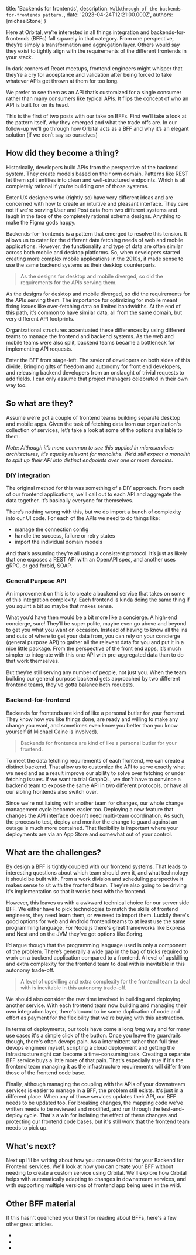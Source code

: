 




  title: 'Backends for frontends',
  description: `Walkthrough of the backends-for-frontends pattern.`,
  date: '2023-04-24T12:21:00.000Z',
  authors: [michaelStone]
}

Here at Orbital, we’re interested in all things integration and backends-for-frontends (BFFs) fall squarely in that category. From one perspective, they’re simply a transformation and aggregation layer. Others would say they exist to tightly align with the requirements of the different frontends in your stack. 

In dark corners of React meetups, frontend engineers might whisper that they’re a cry for acceptance and validation after being forced to take whatever APIs get thrown at them for too long.

We prefer to see them as an API that’s customized for a single consumer rather than many consumers like typical APIs. It flips the concept of who an API is built for on its head.

This is the first of two posts with our take on BFFs. First we’ll take a look at the pattern itself, why they emerged and what the trade offs are. In our follow-up we’ll go through how Orbital acts as a BFF and why it’s an elegant solution (if we don’t say so ourselves)

## How did they become a thing?

Historically, developers build APIs from the perspective of the backend system. They create models based on their own domain. Patterns like REST let them split entities into clean and well-structured endpoints. Which is all completely rational if you’re building one of those systems.

Enter UX designers who (rightly so) have very different ideas and are concerned with how to create an intuitive and pleasant interface. They care not if we're serving User and Post data from two different systems and laugh in the face of the completely rational schema designs. Anything to make the Figma gods happy.

Backends-for-frontends is a pattern that emerged to resolve this tension. It allows us to cater for the different data fetching needs of web and mobile applications.  However, the functionality and type of data are often similar across both mobile and desktop platforms. So, when developers started creating more complex mobile applications in the 2010s, it made sense to use the same backend systems as their desktop counterparts.

> As the designs for desktop and mobile diverged, so did the requirements for the APIs serving them.

As the designs for desktop and mobile diverged, so did the requirements for the APIs serving them.  The importance for optimizing for mobile meant fixing issues like over-fetching data on limited bandwidths. At the end of this path, it’s common to have similar data, all from the same domain, but very different API footprints. 

Organizational structures accentuated these differences by using different teams to manage the frontend and backend systems. As the web and mobile teams were also split, backend teams became a bottleneck for implementing API requests.

Enter the BFF from stage-left. The savior of developers on both sides of this divide. Bringing gifts of freedom and autonomy for front end developers, and releasing backend developers from an onslaught of trivial requests to add fields. I can only assume that project managers celebrated in their own way too.


## So what are they?

Assume we’re got a couple of frontend teams building separate desktop and mobile apps. Given the task of fetching data from our organization's collection of services, let’s take a look at some of the options available to them.  

*Note: Although it’s more common to see this applied in microservices architectures, it's equally relevant for monoliths. We’d still expect a monolith to split up their API into distinct endpoints over one or more domains.*

### DIY integration

The original method for this was something of a DIY approach. From each of our frontend applications, we'll call out to each API and aggregate the data together. It’s basically everyone for themselves.

<BlogImageWithCaption src={DiyIntegration}
                  caption='' />

There’s nothing wrong with this, but we do import a bunch of complexity into our UI code. For each of the APIs we need to do things like:

- manage the connection config
- handle the success, failure or retry states
- import the individual domain models

And that’s assuming they’re all using a consistent protocol. It’s just as likely that one exposes a REST API with an OpenAPI spec, and another uses gRPC, or god forbid, SOAP.

### General Purpose API

An improvement on this is to create a backend service that takes on some of this integration complexity. Each frontend is kinda doing the same thing if you squint a bit so maybe that makes sense.

<BlogImageWithCaption src={GeneralPurposeApi}
                  caption='' />

What you’d have then would be a bit more like a concierge. A high-end concierge, sure! They’ll be super polite, maybe even go above and beyond to get you what you want on occasion. Instead of having to know all the ins and outs of where to get your data from, you can rely on your concierge (general purpose API) to gather all the relevent data for you and put it in a nice little package. From the perspective of the front end apps, it’s much simpler to integrate with this one API with pre-aggregated data than to do that work themselves.

But they’re still serving any number of people, not just you. When the team building our general purpose backend gets approached by two different frontend teams, they’ve gotta balance both requests.


### Backend-for-frontend

Backends for frontends are kind of like a personal butler for your frontend. They know how you like things done, are ready and willing to make any change you want, and sometimes even know you better than you know yourself (if Michael Caine is involved). 

> Backends for frontends are kind of like a personal butler for your frontend.

To meet the data fetching requirements of each frontend, we can create a distinct backend. That allow us to customize the API to serve exactly what we need and as a result improve our ability to solve over fetching or under fetching issues. If we want to trial GraphQL, we don’t have to convince a backend team to expose the same API in two different protocols, or have all our sibling frontends also switch over.

Since we're not liaising with another team for changes, our whole change management cycle becomes easier too. Deploying a new feature that changes the API interface doesn't need multi-team coordination. As such, the process to test, deploy and monitor the change to guard against an outage is much more contained. That flexibility is important where your deployments are via an App Store and somewhat out of your control.


<BlogImageWithCaption src={Bff}
                  caption='' />


## What are the challenges?

By design a BFF is tightly coupled with our frontend systems. That leads to interesting questions about which team should own it, and what technology it should be built with. From a work division and scheduling perspective it makes sense to sit with the frontend team. They're also going to be driving it's implementation so that it works best with the frontend.

However, this leaves us with a awkward technical choice for our server side BFF. We either have to pick technologies to match the skills of frontend engineers, they need learn them, or we need to import them. Luckily there's good options for web and Android frontend teams to at least use the same programming language.  For Node.js there's great frameworks like Express and Nest and on the JVM they've got options like Spring. 

I’d argue though that the programming language used is only a component of the problem. There’s generally a wide gap in the bag of tricks required to work on a backend application compared to a frontend. A level of upskilling and extra complexity for the frontend team to deal with is inevitable in this autonomy trade-off.

> A level of upskilling and extra complexity for the frontend team to deal with is inevitable in this autonomy trade-off.

We should also consider the raw time involved in building and deploying another service. With each frontend team now building and managing their own integration layer, there's bound to be some duplication of code and effort as payment for the flexibility that we're buying with this abstraction.
 
In terms of deployments, our tools have come a long *long* way and for many use cases it's a simple click of the button. Once you leave the guardrails though, there's often devops pain. As a intermittent rather than full time devops engineer myself, scripting a cloud deployment and getting the infrastructure right can become a time-consuming task. Creating a separate BFF service buys a little more of that pain. That's especially true if it's the frontend team managing it as the infrastructure requirements will differ from those of the frontend code base.

Finally, although managing the coupling with the APIs of your downstream services is easier to manage in a BFF, the problem still exists. It's just in a different place. When any of those services updates their API, our BFF needs to be updated too. For breaking changes, the mapping code we've written needs to be reviewed and modified, and run through the test-and-deploy cycle. That's a win for isolating the effect of these changes and protecting our frontend code bases, but it's still work that the frontend team needs to pick up.


## What's next?

Next up I'll be writing about how you can use Orbital for your Backend for Frontend services. We'll look at how you can create your BFF without needing to create a custom service using Orbital. We'll explore how Orbital helps with automatically adapting to changes in downstream services, and with supporting multiple versions of frontend app being used in the wild. 


## Other BFF material

If this hasn't quenched your thirst for reading about BFFs, here's a few other great articles.

- <ExternalLink href="https://samnewman.io/patterns/architectural/bff/" />
- <ExternalLink href="https://www.thoughtworks.com/insights/blog/bff-soundcloud" />
- <ExternalLink href="https://philcalcado.com/2019/07/12/some_thoughts_graphql_bff.html" />
